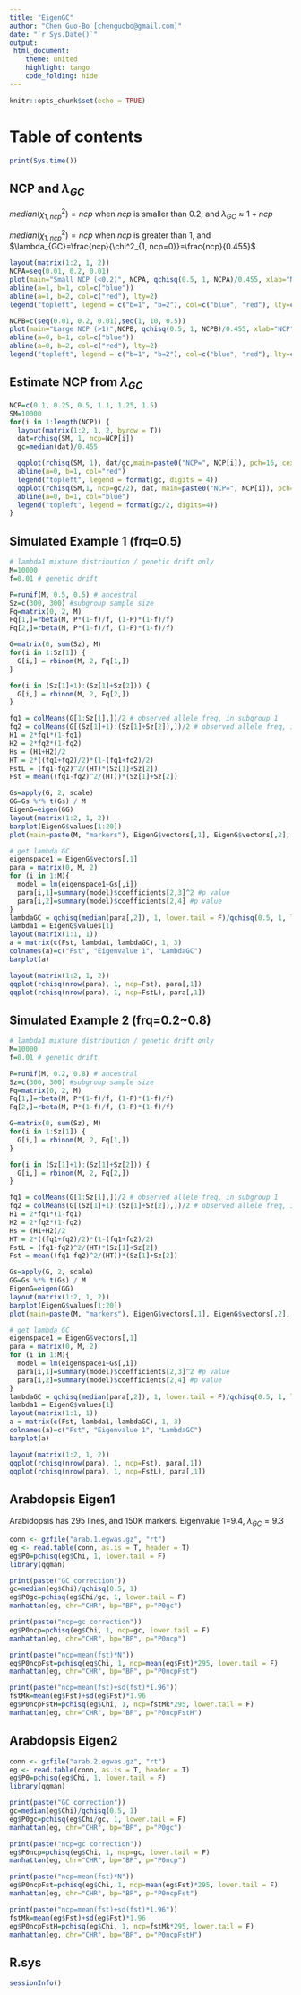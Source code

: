 ```yaml
---
title: "EigenGC"
author: "Chen Guo-Bo [chenguobo@gmail.com]"
date: "`r Sys.Date()`"
output:
 html_document:
    theme: united
    highlight: tango
    code_folding: hide
---
```


```r
knitr::opts_chunk$set(echo = TRUE)
```

# Table of contents {.tabset .tabset-fade .tabset-pills}
```r
print(Sys.time())
```

## NCP and $\lambda_{GC}$
$median(\chi^2_{1,ncp})=ncp$ when $ncp$ is smaller than 0.2, and $\lambda_{GC} \approx 1+ncp$

$median(\chi^2_{1,ncp})=ncp$ when $ncp$ is greater than 1, and $\lambda_{GC}=\frac{ncp}{\chi^2_{1, ncp=0}}=\frac{ncp}{0.455}$

```r
layout(matrix(1:2, 1, 2))
NCPA=seq(0.01, 0.2, 0.01)
plot(main="Small NCP (<0.2)", NCPA, qchisq(0.5, 1, NCPA)/0.455, xlab="NCP", ylab="LambdaGC")
abline(a=1, b=1, col=c("blue"))
abline(a=1, b=2, col=c("red"), lty=2)
legend("topleft", legend = c("b=1", "b=2"), col=c("blue", "red"), lty=c(1,2))

NCPB=c(seq(0.01, 0.2, 0.01),seq(1, 10, 0.5))
plot(main="Large NCP (>1)",NCPB, qchisq(0.5, 1, NCPB)/0.455, xlab="NCP", ylab="LambdaGC")
abline(a=0, b=1, col=c("blue"))
abline(a=0, b=2, col=c("red"), lty=2)
legend("topleft", legend = c("b=1", "b=2"), col=c("blue", "red"), lty=c(1,2))

```

## Estimate NCP from $\lambda_{GC}$

```r
NCP=c(0.1, 0.25, 0.5, 1.1, 1.25, 1.5)
SM=10000
for(i in 1:length(NCP)) {
  layout(matrix(1:2, 1, 2, byrow = T))
  dat=rchisq(SM, 1, ncp=NCP[i])
  gc=median(dat)/0.455

  qqplot(rchisq(SM, 1), dat/gc,main=paste0("NCP=", NCP[i]), pch=16, cex=0.5)
  abline(a=0, b=1, col="red")
  legend("topleft", legend = format(gc, digits = 4))
  qqplot(rchisq(SM,1, ncp=gc/2), dat, main=paste0("NCP=", NCP[i]), pch=16, cex=0.5)
  abline(a=0, b=1, col="blue")
  legend("topleft", legend = format(gc/2, digits=4))
}
```

## Simulated Example 1 (frq=0.5)
```r
# lambda1 mixture distribution / genetic drift only
M=10000
f=0.01 # genetic drift

P=runif(M, 0.5, 0.5) # ancestral
Sz=c(300, 300) #subgroup sample size
Fq=matrix(0, 2, M) 
Fq[1,]=rbeta(M, P*(1-f)/f, (1-P)*(1-f)/f)
Fq[2,]=rbeta(M, P*(1-f)/f, (1-P)*(1-f)/f)

G=matrix(0, sum(Sz), M)
for(i in 1:Sz[1]) {
  G[i,] = rbinom(M, 2, Fq[1,])
}

for(i in (Sz[1]+1):(Sz[1]+Sz[2])) {
  G[i,] = rbinom(M, 2, Fq[2,])
}

fq1 = colMeans(G[1:Sz[1],])/2 # observed allele freq, in subgroup 1
fq2 = colMeans(G[(Sz[1]+1):(Sz[1]+Sz[2]),])/2 # observed allele freq, in subgroup 2
H1 = 2*fq1*(1-fq1)
H2 = 2*fq2*(1-fq2)
Hs = (H1+H2)/2
HT = 2*((fq1+fq2)/2)*(1-(fq1+fq2)/2)
FstL = (fq1-fq2)^2/(HT)*(Sz[1]+Sz[2])
Fst = mean((fq1-fq2)^2/(HT))*(Sz[1]+Sz[2])

Gs=apply(G, 2, scale)
GG=Gs %*% t(Gs) / M
EigenG=eigen(GG)
layout(matrix(1:2, 1, 2))
barplot(EigenG$values[1:20])
plot(main=paste(M, "markers"), EigenG$vectors[,1], EigenG$vectors[,2], bty='n', xlab="PC 1", ylab="PC 2", pch=16, col=c(rep("red", Sz[1]), rep("blue", Sz[2])))

# get lambda GC
eigenspace1 = EigenG$vectors[,1]
para = matrix(0, M, 2)
for (i in 1:M){
  model = lm(eigenspace1~Gs[,i])
  para[i,1]=summary(model)$coefficients[2,3]^2 #p value
  para[i,2]=summary(model)$coefficients[2,4] #p value
}
lambdaGC = qchisq(median(para[,2]), 1, lower.tail = F)/qchisq(0.5, 1, lower.tail = F)
lambda1 = EigenG$values[1]
layout(matrix(1:1, 1))
a = matrix(c(Fst, lambda1, lambdaGC), 1, 3)
colnames(a)=c("Fst", "Eigenvalue 1", "LambdaGC")
barplot(a)

layout(matrix(1:2, 1, 2))
qqplot(rchisq(nrow(para), 1, ncp=Fst), para[,1])
qqplot(rchisq(nrow(para), 1, ncp=FstL), para[,1])

```

## Simulated Example 2 (frq=0.2~0.8)
```r
# lambda1 mixture distribution / genetic drift only
M=10000
f=0.01 # genetic drift

P=runif(M, 0.2, 0.8) # ancestral
Sz=c(300, 300) #subgroup sample size
Fq=matrix(0, 2, M) 
Fq[1,]=rbeta(M, P*(1-f)/f, (1-P)*(1-f)/f)
Fq[2,]=rbeta(M, P*(1-f)/f, (1-P)*(1-f)/f)

G=matrix(0, sum(Sz), M)
for(i in 1:Sz[1]) {
  G[i,] = rbinom(M, 2, Fq[1,])
}

for(i in (Sz[1]+1):(Sz[1]+Sz[2])) {
  G[i,] = rbinom(M, 2, Fq[2,])
}

fq1 = colMeans(G[1:Sz[1],])/2 # observed allele freq, in subgroup 1
fq2 = colMeans(G[(Sz[1]+1):(Sz[1]+Sz[2]),])/2 # observed allele freq, in subgroup 2
H1 = 2*fq1*(1-fq1)
H2 = 2*fq2*(1-fq2)
Hs = (H1+H2)/2
HT = 2*((fq1+fq2)/2)*(1-(fq1+fq2)/2)
FstL = (fq1-fq2)^2/(HT)*(Sz[1]+Sz[2])
Fst = mean((fq1-fq2)^2/(HT))*(Sz[1]+Sz[2])

Gs=apply(G, 2, scale)
GG=Gs %*% t(Gs) / M
EigenG=eigen(GG)
layout(matrix(1:2, 1, 2))
barplot(EigenG$values[1:20])
plot(main=paste(M, "markers"), EigenG$vectors[,1], EigenG$vectors[,2], bty='n', xlab="PC 1", ylab="PC 2", pch=16, col=c(rep("red", Sz[1]), rep("blue", Sz[2])))

# get lambda GC
eigenspace1 = EigenG$vectors[,1]
para = matrix(0, M, 2)
for (i in 1:M){
  model = lm(eigenspace1~Gs[,i])
  para[i,1]=summary(model)$coefficients[2,3]^2 #p value
  para[i,2]=summary(model)$coefficients[2,4] #p value
}
lambdaGC = qchisq(median(para[,2]), 1, lower.tail = F)/qchisq(0.5, 1, lower.tail = F)
lambda1 = EigenG$values[1]
layout(matrix(1:1, 1))
a = matrix(c(Fst, lambda1, lambdaGC), 1, 3)
colnames(a)=c("Fst", "Eigenvalue 1", "LambdaGC")
barplot(a)

layout(matrix(1:2, 1, 2))
qqplot(rchisq(nrow(para), 1, ncp=Fst), para[,1])
qqplot(rchisq(nrow(para), 1, ncp=FstL), para[,1])

```

## Arabdopsis Eigen1
Arabidopsis has 295 lines, and 150K markers. Eigenvalue 1=9.4, $\lambda_{GC}=9.3$
```r
conn <- gzfile("arab.1.egwas.gz", "rt")
eg <- read.table(conn, as.is = T, header = T)
eg$P0=pchisq(eg$Chi, 1, lower.tail = F)
library(qqman)

print(paste("GC correction"))
gc=median(eg$Chi)/qchisq(0.5, 1)
eg$P0gc=pchisq(eg$Chi/gc, 1, lower.tail = F)
manhattan(eg, chr="CHR", bp="BP", p="P0gc")

print(paste("ncp=gc correction"))
eg$P0ncp=pchisq(eg$Chi, 1, ncp=gc, lower.tail = F)
manhattan(eg, chr="CHR", bp="BP", p="P0ncp")

print(paste("ncp=mean(fst)*N"))
eg$P0ncpFst=pchisq(eg$Chi, 1, ncp=mean(eg$Fst)*295, lower.tail = F)
manhattan(eg, chr="CHR", bp="BP", p="P0ncpFst")

print(paste("ncp=mean(fst)+sd(fst)*1.96"))
fstMk=mean(eg$Fst)+sd(eg$Fst)*1.96
eg$P0ncpFstH=pchisq(eg$Chi, 1, ncp=fstMk*295, lower.tail = F)
manhattan(eg, chr="CHR", bp="BP", p="P0ncpFstH")
```


## Arabdopsis Eigen2

```r
conn <- gzfile("arab.2.egwas.gz", "rt")
eg <- read.table(conn, as.is = T, header = T)
eg$P0=pchisq(eg$Chi, 1, lower.tail = F)
library(qqman)

print(paste("GC correction"))
gc=median(eg$Chi)/qchisq(0.5, 1)
eg$P0gc=pchisq(eg$Chi/gc, 1, lower.tail = F)
manhattan(eg, chr="CHR", bp="BP", p="P0gc")

print(paste("ncp=gc correction"))
eg$P0ncp=pchisq(eg$Chi, 1, ncp=gc, lower.tail = F)
manhattan(eg, chr="CHR", bp="BP", p="P0ncp")

print(paste("ncp=mean(fst)*N"))
eg$P0ncpFst=pchisq(eg$Chi, 1, ncp=mean(eg$Fst)*295, lower.tail = F)
manhattan(eg, chr="CHR", bp="BP", p="P0ncpFst")

print(paste("ncp=mean(fst)+sd(fst)*1.96"))
fstMk=mean(eg$Fst)+sd(eg$Fst)*1.96
eg$P0ncpFstH=pchisq(eg$Chi, 1, ncp=fstMk*295, lower.tail = F)
manhattan(eg, chr="CHR", bp="BP", p="P0ncpFstH")

```

## R.sys

```r
sessionInfo()
```
